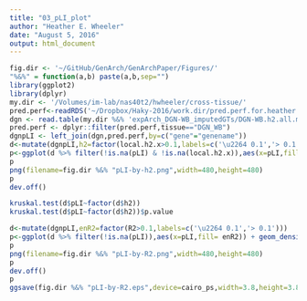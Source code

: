 ```yaml
---
title: "03_pLI_plot"
author: "Heather E. Wheeler"
date: "August 5, 2016"
output: html_document
---
```


```r
fig.dir <- '~/GitHub/GenArch/GenArchPaper/Figures/'
"%&%" = function(a,b) paste(a,b,sep="")
library(ggplot2)
library(dplyr)
my.dir <- '/Volumes/im-lab/nas40t2/hwheeler/cross-tissue/'
pred.perf<-readRDS('~/Dropbox/Haky-2016/work.dir/pred.perf.for.heather.RDS')
dgn <- read.table(my.dir %&% 'expArch_DGN-WB_imputedGTs/DGN-WB.h2.all.models_FHSfdr0.05.Chr1-22_globalAll_reml-no-constrain.2015-12-15.txt',header=T)
pred.perf <- dplyr::filter(pred.perf,tissue=="DGN_WB")
dgnpLI <- left_join(dgn,pred.perf,by=c("gene"="genename"))
d<-mutate(dgnpLI,h2=factor(local.h2.x>0.1,labels=c('\u2264 0.1','> 0.1'))) 
p<-ggplot(d %>% filter(!is.na(pLI) & !is.na(local.h2.x)),aes(x=pLI,fill= h2)) + geom_density(alpha=0.5)+theme_bw(12)+ scale_fill_discrete(name=expression("h"^2)) + theme(legend.position=c(0.85,0.85))
p
png(filename=fig.dir %&% "pLI-by-h2.png",width=480,height=480)
p
dev.off()

kruskal.test(d$pLI~factor(d$h2))
kruskal.test(d$pLI~factor(d$h2))$p.value

d<-mutate(dgnpLI,enR2=factor(R2>0.1,labels=c('\u2264 0.1','> 0.1'))) 
p<-ggplot(d %>% filter(!is.na(pLI)),aes(x=pLI,fill= enR2)) + geom_density(alpha=0.5)+theme_bw(12)+ scale_fill_discrete(name=expression("EN R"^2)) + theme(legend.position=c(0.85,0.85))
p
png(filename=fig.dir %&% "pLI-by-R2.png",width=480,height=480)
p
dev.off()
p
ggsave(fig.dir %&% "pLI-by-R2.eps",device=cairo_ps,width=3.8,height=3.8)
```
